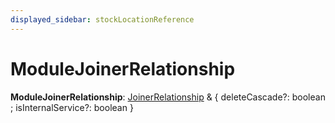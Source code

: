 ```yaml
---
displayed_sidebar: stockLocationReference
---
```



# ModuleJoinerRelationship

 **ModuleJoinerRelationship**: [JoinerRelationship](JoinerRelationship.mdx) & &#123; deleteCascade?: boolean ; isInternalService?: boolean  &#125;
